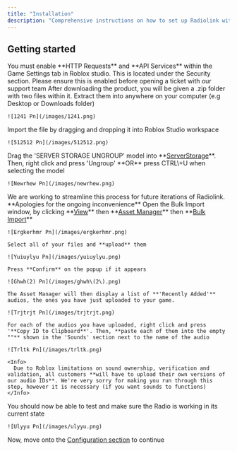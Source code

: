 ```yaml
---
title: "Installation"
description: "Comprehensive instructions on how to set up Radiolink with your game. Follow on for step by step details on how to install the system correctly"
---
```


## Getting started

<Note>
  You must enable **HTTP Requests** and **API Services** within the Game Settings tab in Roblox studio. This is located under the Security section. Please ensure this is enabled before opening a ticket with our support team
</Note>

<Steps>
  <Step title="Extract the files from the .zip">
    After downloading the product, you will be given a .zip folder with two files within it. Extract them into anywhere on your computer (e.g Desktop or Downloads folder)

    ![1241 Pn](/images/1241.png)
  </Step>
  <Step title="Drag and drop the .RBXM Radiolink file into Workspace">
    Import the file by dragging and dropping it into Roblox Studio workspace

    ![512512 Pn](/images/512512.png)
  </Step>
  <Step title="Drag and ungroup the model from the folder">
    Drag the 'SERVER STORAGE UNGROUP' model into **<u>ServerStorage</u>**. Then, right click and press 'Ungroup' **OR** press CTRL\+U when selecting the model

    ![Newrhew Pn](/images/newrhew.png)
  </Step>
  <Step title="Import and set up sound effects">
    <Warning>
      We are working to streamline this process for future iterations of Radiolink. **Apologies for the ongoing inconvenience**
    </Warning>
    Open the Bulk Import window, by clicking **<u>View</u>** then **<u>Asset Manager</u>** then **<u>Bulk Import</u>**

    ![Ergkerhmr Pn](/images/ergkerhmr.png)

    Select all of your files and **upload** them

    ![Yuiuylyu Pn](/images/yuiuylyu.png)

    Press **Confirm** on the popup if it appears

    ![Ghwh(2) Pn](/images/ghwh\(2\).png)

    The Asset Manager will then display a list of **'Recently Added'** audios, the ones you have just uploaded to your game.

    ![Trjtrjt Pn](/images/trjtrjt.png)

    For each of the audios you have uploaded, right click and press '**Copy ID to Clipboard**'. Then, **paste each of them into the empty ""** shown in the 'Sounds' section next to the name of the audio

    ![Trltk Pn](/images/trltk.png)

    <Info>
      Due to Roblox limitations on sound ownership, verification and validation, all customers **will have to upload their own versions of our audio IDs**. We're very sorry for making you run through this step, however it is necessary (if you want sounds to functions)
    </Info>
  </Step>
  <Step title="All done!">
    You should now be able to test and make sure the Radio is working in its current state

    ![Ulyyu Pn](/images/ulyyu.png)
  </Step>
</Steps>

Now, move onto the [Configuration section](/radiolink/configuration) to continue